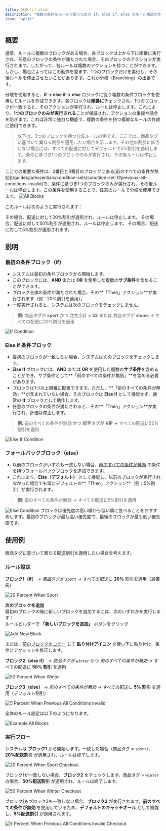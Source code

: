 ```yaml
---
title: 分岐（if else）
description: "複数の条件をルールで扱うための if、else if、else のルール構造の作成と使用方法を学びます。"
icon: "split"
---
```


## 概要

通常、ルールに複数のブロックがある場合、各ブロックは上から下に順番に実行され、任意のブロックの条件が満たされた場合、そのブロックのアクションが実行されます。したがって、各ルールは複数のアクションを持つことができます。しかし、場合によってはこの動作を望まず、1つのブロックだけを実行し、その後ルールを停止させたいことがあります。これが分岐（Branching）の出番です。

分岐を使用すると、**if → else if → else** ロジックに従う複数の条件ブロックを使用してルールを作成できます。各ブロックは**順番に**チェックされ、1つのブロックが一致すると、そのアクションが実行され、ルールは停止します。これにより、**1つのブロックのみが実行される**ことが保証され、アクションの重複や競合を防ぎます。これは非常に強力な機能で、複数の条件を持つ複雑なルールの作成に使用できます。

> 以下は、3つのブロックを持つ分岐ルールの例です。ここでは、商品タグに基づいて異なる割引を適用したい場合を示します。その他の割引に該当しない場合には、すべての配送に対してデフォルトで5%割引を適用します。条件に基づき1つのブロックのみが実行され、その後ルールは停止します。

<Note>
  ここでの重要な条件は、2番目と3番目のブロックにある[前のすべての条件が無効](/guides/ja/essentials/condition-sets/condition-set-1#previous-all-conditions-invalid)で、条件に基づき1つのブロックのみが実行され、その後ルールは停止します。この条件を使用することで、任意のルールで分岐を使用できます。
</Note>

<img src="/images/advanced/branching/all-blocks.webp" alt="All Blocks" />

このルールは次のように実行されます：

<Steps>
  <Step title="商品タグが sport で、注文小計が 33 以上の場合">
    その場合、配送に対して20%割引が適用され、ルールは停止します。
  </Step>
  <Step title="顧客タグが VIP の場合">
    その場合、配送に対して50%割引が適用され、ルールは停止します。
  </Step>
  <Step title="それ以外（デフォルト）">
    その場合、配送に対して5%割引が適用されます。
  </Step>
</Steps>

## 説明

### 最初の条件ブロック（if）

- システムは最初の条件ブロックから開始します。
- このブロックには、**AND** または **OR** を使用した複数の**サブ条件**を含めることができます。
- ブロック全体の条件が満たされた場合、その**「Then」アクション**が実行されます（例：20%割引を適用）。
- 一度実行されると、システムは次のブロックをチェックしません。

> **例:** 商品タグが **sport** かつ 注文小計 ≥ **33** または 商品タグが **shoes** → すべての配送に20%割引を適用

<img src="/images/advanced/branching/if-condition.webp" alt="If Condition" />

### Else if 条件ブロック

- 最初のブロックが一致しない場合、システムは次のブロックをチェックします。
- **Else If** ブロックには、**AND** または **OR** を使用した複数の**サブ条件**を含めることができ、サブ条件として**「前のすべての条件が無効」**を含める必要があります。
- ブロックは1つ以上順番に配置できます。ただし、**「前のすべての条件が無効」**が含まれていない場合、そのブロックは **Else If** として機能せず、通常の **If** ブロックとして動作します。
- 任意のブロックの条件が満たされると、その**「Then」アクション**が実行され、評価は停止します。

> **例:** 前のすべての条件が無効 かつ 顧客タグが **VIP** → すべての配送に50%割引を適用

<img src="/images/advanced/branching/else-if-condition.webp" alt="Else If Condition" />

### フォールバックブロック（else）

- 以前のブロックがいずれも一致しない場合、[前のすべての条件が無効](/guides/ja/essentials/condition-sets/condition-set-1#previous-all-conditions-invalid) の条件を持つフォールバックブロックを追加できます。
- これにより、**Else（デフォルト）** として機能し、以前のブロックが実行されなかった場合でも常にデフォルトの**「Then」アクション**（例：5%割引）が実行されます。

> **例:** 前のすべての条件が無効 → すべての配送に5%割引を適用

<img src="/images/advanced/branching/else-condition.webp" alt="Else Condition" />

<Tip>
  ブロックは優先度の高い順から低い順に並べることをおすすめします。最初のブロックが最も高い優先度で、最後のブロックが最も低い優先度です。
</Tip>

## 使用例

商品タグに基づいて異なる配送割引を適用したい場合を考えます。

### ルール設定

**ブロック1（if）** → _商品タグが `sport`_ → すべての配送に **20%** 割引を適用（最優先）

<img src="/images/advanced/branching/20-percent-when-sport.webp" alt="20 Percent When Sport" />

**次のブロックを追加**  
最初のブロックの後に新しいブロックを追加するには、次のいずれかを実行します：  
ルールビルダーで **「新しいブロックを追加」** ボタンをクリック

<img src="/images/advanced/branching/add-new-block.webp" alt="Add New Block" />

または、[前のブロックをコピー](/guides/ja/advanced/block-replication) して **貼り付けアイコン** を使い下に貼り付け、条件とアクションを修正します。

**ブロック2（else if）** → _商品タグが `winter`_ かつ _前のすべての条件が無効_ → すべての配送に **50% 割引** を適用

<img src="/images/advanced/branching/50-percent-when-winter.webp" alt="50 Percent When Winter" />

**ブロック3（else）** → _前のすべての条件が無効_ → すべての配送に **5% 割引** を適用（デフォルト割引）

<img src="/images/advanced/branching/5-percent-when-previous-all-conditions-invalid.webp" alt="5 Percent When Previous All Conditions Invalid" />

全体のルール設定は以下のようになります。

<img src="/images/advanced/branching/example-all-blocks.webp" alt="Example All Blocks" />

### 実行フロー

システムは **ブロック1** から開始します。一致した場合（商品タグ = `sport`）、**20%配送割引** が適用され、ルールは終了します。

<img src="/images/advanced/branching/20-percent-when-sport-checkout.webp" alt="20 Percent When Sport Checkout" />

ブロック1が一致しない場合、**ブロック2** をチェックします。商品タグ = `winter` の場合、**50%配送割引** が適用され、ルールは終了します。

<img src="/images/advanced/branching/50-percent-when-winter-checkout.webp" alt="50 Percent When Winter Checkout" />

ブロック1もブロック2も一致しない場合、**ブロック3** が実行されます。**前のすべての条件が無効** を使用しているため、**デフォルトのキャッチオール** として機能し、**5%配送割引** が適用されます。

<img src="/images/advanced/branching/5-percent-when-previous-all-conditions-invalid-checkout.webp" alt="5 Percent When Previous All Conditions Invalid Checkout" />

